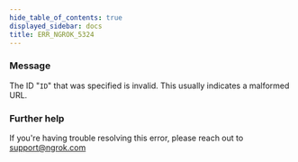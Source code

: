 ```yaml
---
hide_table_of_contents: true
displayed_sidebar: docs
title: ERR_NGROK_5324
---
```


### Message

The ID "`ID`" that was specified is invalid. This usually indicates a malformed URL.

<ErrorDetails />

### Further help

If you're having trouble resolving this error, please reach out to [support@ngrok.com](mailto:support@ngrok.com?subject=Help%20with%20ERR_NGROK_5324)

